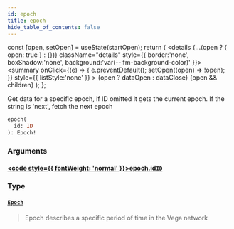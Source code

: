```yaml
---
id: epoch
title: epoch
hide_table_of_contents: false
---
```







  const [open, setOpen] = useState(startOpen);
  return (
    <details {...(open ? { open: true } : {})} className="details" style={{ border:'none', boxShadow:'none', background:'var(--ifm-background-color)' }}>
      <summary
        onClick={(e) => {
          e.preventDefault();
          setOpen((open) => !open);
        }}
        style={{ listStyle:'none' }}
      >
      {open ? dataOpen : dataClose}
      </summary>
      {open && children}
    </details>
  );
};




Get data for a specific epoch, if ID omitted it gets the current epoch. If the string is 'next', fetch the next epoch


```graphql
epoch(
  id: ID
): Epoch!
```


### Arguments

#### [<code style={{ fontWeight: 'normal' }}>epoch.<b>id</b></code>](#)<Bullet />[`ID`](/testnet/api/graphql/scalars/id) <Badge class="secondary" text="scalar"/>
> 
> 

### Type

#### [`Epoch`](/testnet/api/graphql/objects/epoch) <Badge class="secondary" text="object"/>
> Epoch describes a specific period of time in the Vega network
> 



